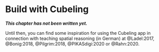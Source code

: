 # Build with Cubeling {#Shadow}

***This chapter has not been written yet.*** 

Until then, you can find some inspiration for using the Cubeling app in connection with teaching spatial reasoning (in German) at @Ladel:2017, @Bonig:2018, @Pilgrim:2018, @PIKASdigi:2020 or @Rahn:2020.

<!-- ## Erstkontakt zur App -->


<!-- ## Würfelgebäude beschreiben -->

<!-- ## Schattenbilder interpretieren {#Schattenkapitel} -->


<!-- ### Das Zweitafelbild transparent machen -->

<!-- Eine bedeutsame Handlung zur Schulung des räumlichen Vorstellungsvermögens ist das Arbeiten mit Schattenbildern. Häufig werden hierfür Würfelgebäude genutzt und untersucht, welche Schatten diese auf eine Wand werfen würden (oder auch tatsächlich werfen, wenn man eine Wand und Licht zur Verfügung hat). -->

<!-- <center> -->
<!-- ![Schattenbox](pictures/shadow-box.jpeg){width=50%} -->
<!-- </center> -->

<!-- Auch in der Klötzchen-App können die virtuellen Würfel Schatten werfen, dies lässt sich in der App ganz einfach [einstellen](Schatteneinstellung). Dabei hilft die App auf besonders gute Weise, die Entstehung des Zweitafelbildes nachzuvollziehen. Legt man nämlich beide Ansichten nebeneinander und richtet die Felder entsprechend aus, kann man über den Schieberegler die Transparenz der Würfel erhöhen und so wird in der 3D-Ansicht der Schatten sichtbar, der im Zweitafelbild auf dieselbe Art und Weise dargestellt ist. -->

<!-- <center> -->
<!-- ![Schatten und Zweitafelbild](pictures/shadow-1.png){width=100%} -->
<!-- </center> -->

<!-- Dies ist selbstverständlich auch mit dem Dreitafelbild möglich.  -->

<!-- <center> -->
<!-- ![Schatten und Dreitafelbild](pictures/shadow-2.png){width=75%} -->
<!-- </center> -->

<!-- ### Durch Wände bauen -->

<!-- Eine weitere Besonderheit der Klötzchen-App ist die Möglichkeit, durch Wände zu bauen. So können Sie die Schattenwände auch von außen betrachten -- dann werden sie auf magische Weise halb durchsichtig. Und trotz, dass da eine Wand steht, können Sie durch sie hindurch Würfel bauen und entfernen und gleichzeitig beobachten, welche Auswirkungen dies auf den Schatten hat. -->


<!-- <center> -->
<!-- ![Bauen durch Wände](pictures/shadow-3.png){width=75%} -->
<!-- </center> -->


<!-- ## Ansichten übersetzen -->



